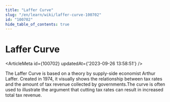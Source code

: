 ```yaml
---
title: "Laffer Curve"
slug: "/en/learn/wiki/laffer-curve-100702"
id: "100702"
hide_table_of_contents: true
---
```



# Laffer Curve

<ArticleMeta id={100702} updatedAt={'2023-09-26 13:58:51'} />
<div className='border-solid border-b border-t-0 my-4 border-[var(--ifm-color-gray-300)]' />

The Laffer Curve is based on a theory by supply-side economist Arthur Laffer. Created in 1974, it visually shows the relationship between tax rates and the amount of tax revenue collected by governments.The curve is often used to illustrate the argument that cutting tax rates can result in increased total tax revenue.
